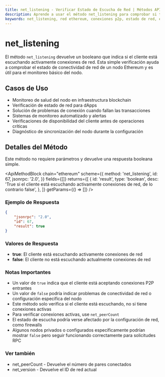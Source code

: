 ```yaml
---
title: net_listening - Verificar Estado de Escucha de Red | Métodos API de Ethereum
description: Aprende a usar el método net_listening para comprobar si tu nodo Ethereum está escuchando activamente conexiones de red y solucionar problemas de conectividad.
keywords: net_listening, red ethereum, conexiones p2p, estado de red, estado del nodo, cliente ethereum, conectividad blockchain, verificación de salud del nodo, escucha de red ethereum, conexiones de pares, estado online del nodo, diagnósticos de red, monitoreo de nodos ethereum, estado de red blockchain, disponibilidad del nodo, verificación de conexión ethereum
---
```


# net_listening

El método `net_listening` devuelve un booleano que indica si el cliente está escuchando activamente conexiones de red. Esta simple verificación ayuda a comprobar el estado de conectividad de red de un nodo Ethereum y es útil para el monitoreo básico del nodo.

## Casos de Uso

- Monitoreo de salud del nodo en infraestructura blockchain
- Verificación de estado de red para dApps
- Solución de problemas de conexión cuando fallan las transacciones
- Sistemas de monitoreo automatizado y alertas
- Verificaciones de disponibilidad del cliente antes de operaciones críticas
- Diagnóstico de sincronización del nodo durante la configuración

## Detalles del Método

Este método no requiere parámetros y devuelve una respuesta booleana simple.

<ApiMethodBlock
	chain="ethereum"
	scheme={{
		method: 'net_listening',
		id: 67,
		jsonrpc: '2.0',
	}}
	fields={[]}
	returns={[
		{
			id: 'result',
			type: 'boolean',
			desc: 'True si el cliente está escuchando activamente conexiones de red, de lo contrario false',
		},
	]}
	getParams={() => []}
/>

### Ejemplo de Respuesta

```json
{
	"jsonrpc": "2.0",
	"id": 67,
	"result": true
}
```

### Valores de Respuesta

- **true**: El cliente está escuchando activamente conexiones de red
- **false**: El cliente no está escuchando actualmente conexiones de red

### Notas Importantes

- Un valor de `true` indica que el cliente está aceptando conexiones P2P entrantes
- Un valor de `false` podría indicar problemas de conectividad de red o configuración específica del nodo
- Este método solo verifica si el cliente está escuchando, no si tiene conexiones activas
- Para verificar conexiones activas, use `net_peerCount`
- El estado de escucha podría verse afectado por la configuración de red, como firewalls
- Algunos nodos privados o configurados específicamente podrían mostrar `false` pero seguir funcionando correctamente para solicitudes RPC

### Ver también

- <Link to="/docs/ethereum/core-methods/net_peerCount" title="Comprobar cuántos pares están conectados a tu nodo">net_peerCount</Link> - Devuelve el número de pares conectados
- <Link to="/docs/ethereum/core-methods/net_version" title="Identificar a qué red está conectado tu nodo Ethereum">net_version</Link> - Devuelve el ID de red actual
